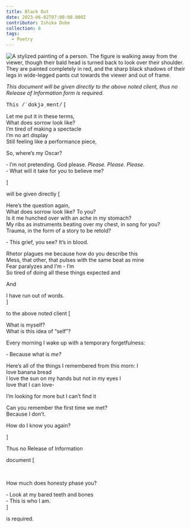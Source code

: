 ```yaml
---
title: Black Out
date: 2023-06-02T07:00:08.000Z
contributor: Ishika Dube
collection: 6
tags:
  - Poetry
---
```


<img src="/images/6/black-out-tammy-ding.jpg" alt="A stylized painting of a person. The figure is walking away from the viewer, though their bald head is turned back to look over their shoulder. They are painted completely in red, and the sharp black shadows of their legs in wide-legged pants cut towards the viewer and out of frame." class="w450" />

<p><em class="black-out--red courier">This document will be given directly to the above noted client, thus no Release of Information form is required.</em></p>

<span class="black-out--red" style="font-family: 'Cousine', monospace;">This /ˈdɑkjəˌment/</span> \[

Let me put it in these terms,<br />
What does sorrow look like?<br />
I’m tired of making a spectacle<br />
I’m no art display<br />
Still feeling like a performance piece,<br />

So, where’s my Oscar?

<span class="black-out-blackout">‐ I’m not pretending. God please. <em>Please. Please. Please.</em></span><br /> <span class="black-out-blackout">‐ What will it take for you to believe me?</span>

]

<span class="black-out--red courier">will be given directly</span> \[

Here’s the question again,<br />
What does sorrow look like? To you?<br />
Is it me hunched over with an ache in my stomach?<br />
My ribs as instruments beating over my chest, in song for you?<br />
Trauma, in the form of a story to be retold?

<span class="black-out-blackout">‐ This grief, you see? It’s in blood.</span>

Rhetor plagues me because how do you describe this<br />
Mess, that other, that pulses with the same beat as mine<br />
Fear paralyzes and I’m - I’m<br />
So tired of doing all these things expected and<br />

And

I have run out of words.<br />
]

<span class="black-out--red courier">to the above noted client</span> \[

What is myself?<br />
What is this idea of “self”?

Every morning I wake up with a temporary forgetfulness:<br />

<span class="black-out-blackout">‐ Because what is <em>me?</em></span>

Here’s all of the things I remembered from this morn: I<br />
love banana bread<br />
I love the sun on my hands but not in my eyes I<br />
love that I can love-

I’m looking for more but I can’t find it

Can you remember the first time we met?<br />
Because I don’t.

How do I know you again?

]

<span class="black-out--red courier">Thus no Release of Information</span>

<span class="black-out--red courier">document</span> \[

<br />

How much does honesty phase you?

<span class="black-out-blackout">‐ Look at my bared teeth and bones</span><br /> <span class="black-out-blackout">‐ This is who I am.</span><br />
]

<span class="black-out--red courier">is required.</span>

<style>
  @import url('[https://fonts.googleapis.com/css2?family=Cousine\&display=swap](https://fonts.googleapis.com/css2?family=Cousine\&display=swap)');
</style>
